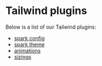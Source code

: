 
<Meta title="utils/Tailwind plugins/Index" />

# Tailwind plugins

Below is a list of our Tailwind plugins:

- [spark config](?path=/docs/utils-tailwind-plugins-spark-config--docs)
- [spark theme](?path=/docs/utils-tailwind-plugins-spark-theme--docs)
- [animations](?path=/docs/utils-tailwind-plugins-animations--docs)
- [sizings](?path=/docs/utils-tailwind-plugins-sizings--docs)

